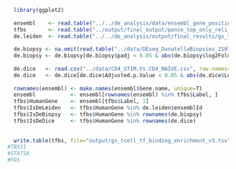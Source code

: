 ```r
  library(ggplot2)
  
  ensembl    <- read.table("../../de_analysis/data/ensembl_gene_position_b37_biotype.txt", header=T, sep="\t", stringsAsFactors = F)
  tfbs       <- read.table("../output/final_output/ponce_top_only_reli_output_merged.tsv", header=T, sep="\t", stringsAsFactors = F)
  de.leiden  <- read.table("../../de_analysis/output/final_results/gs_tcells_deseq2_batch_and_gender_corrected_leiden_fdr_005_replication_olso.tsv", header=T, stringsAsFactors = F)
  
  de.biopsy <- na.omit(read.table("../data/DEseq_DonatellaBiopsies_21072017.txt", header=T, row.names=1))
  de.biopsy <- de.biopsy[de.biopsy$padj < 0.05 & abs(de.biopsy$log2FoldChange) > 1,]
  
  de.dice   <- read.csv("../data/CD4_STIM.Vs.CD4_NAIVE.csv", row.names=7)
  de.dice   <- de.dice[de.dice$Adjusted.p.Value < 0.05 & abs(de.dice$Log.2.Fold.Change) > 1,]
  
  rownames(ensembl) <- make.names(ensembl$Gene.name, unique=T)
  ensembl           <- ensembl[rownames(ensembl) %in% tfbs$Label, ]
  tfbs$HumanGene    <- ensembl[tfbs$Label, 1]
  tfbs$IsDeLeiden   <- tfbs$HumanGene %in% de.leiden$ensemblId
  tfbs$IsDeBiopsy   <- tfbs$HumanGene %in% rownames(de.biopsy)
  tfbs$IsDeDice     <- tfbs$HumanGene %in% rownames(de.dice)
  
  
  write.table(tfbs, file="output/gs_tcell_tf_binding_enrichment_v3.tsv", sep="\t", quote=F)
#TBX21
#STAT5A
#FOS
```


